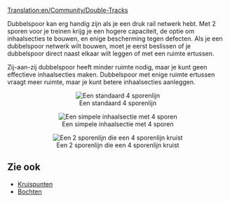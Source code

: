 [[Translation:en/Community/Double-Tracks]]

Dubbelspoor kan erg handig zijn als je een druk rail netwerk hebt. Met 2 sporen voor je treinen krijg je een hogere capaciteit, de optie om inhaalsecties te bouwen, en enige bescherming tegen defecten.
Als je een dubbelspoor netwerk wilt bouwen, moet je eerst beslissen of je dubbelspoor direct naast elkaar wilt leggen of met een ruimte ertussen.

Zij-aan-zij dubbelspoor heeft minder ruimte nodig, maar je kunt geen effectieve inhaalsecties maken.
Dubbelspoor met enige ruimte ertussen vraagt meer ruimte, maar je kunt betere inhaalsecties aanleggen.

<center>[[File:en/Community/Normal 4 track.png|center|frame|Een standaard 4 sporenlijn]]</center>
<center>[[File:en/Community/Simple overtaking.png|center|frame|Een simpele inhaalsectie met 4 sporen]]</center>
<center>[[File:en/Community/2 track - 4 track.png|center|frame|Een 2 sporenlijn die een 4 sporenlijn kruist]]</center>

== Zie ook ==
*[[nl/Community/Junctionary/Main Page|Kruispunten]]
*[[nl/Community/Bochten|Bochten]]